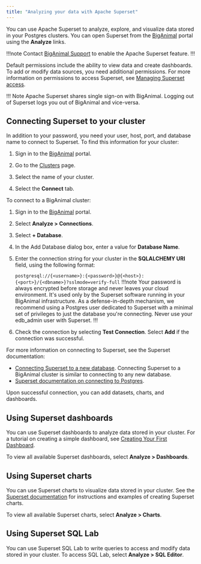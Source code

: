 ```yaml
---
title: "Analyzing your data with Apache Superset"
---
```

You can use Apache Superset to analyze, explore, and visualize data stored in your Postgres clusters.
You can open Superset from the [BigAnimal](https://portal.biganimal.com/) portal using the **Analyze** links. 

!!!note
   Contact [BigAnimal Support](../overview/support) to enable the Apache Superset feature. 
!!!

Default permissions include the ability to view data and create dashboards. To add or modify data sources, you need additional permissions. For more information on permissions to access Superset, see [Managing Superset access](../administering_cluster/01a_superset_access).

!!! Note
    Apache Superset shares single sign-on with BigAnimal. Logging out of Superset logs you out of BigAnimal and vice-versa.


## Connecting Superset to your cluster

In addition to your password, you need your user, host, port, and database name to connect to Superset. To find this information for your cluster:

1. Sign in to the [BigAnimal](https://portal.biganimal.com/) portal.

3. Go to the [Clusters](https://portal.biganimal.com/clusters) page.
4. Select the name of your cluster.
5. Select the **Connect** tab.



To connect to a BigAnimal cluster:

1. Sign in to the [BigAnimal](https://portal.biganimal.com/) portal.

2. Select **Analyze > Connections**.
3. Select **+ Database**.
4. In the Add Database dialog box, enter a value for **Database Name**.
5. Enter the connection string for your cluster in the **SQLALCHEMY URI** field, using the following format:

    `postgresql://{<username>}:{<password>}@{<host>}:{<port>}/{<dbname>}?sslmode=verify-full`
   !!!note
   Your password is always encrypted before storage and never leaves your cloud environment. It's used only by the Superset software running in your BigAnimal infrastructure. As a defense-in-depth mechanism, we recommend using a Postgres user dedicated to Superset with a minimal set of privileges to just the database you're connecting. Never use your edb_admin user with Superset.
   !!!
   
6. Check the connection by selecting **Test Connection**. Select **Add** if the connection was successful.

For more information on connecting to Superset, see the Superset documentation:
- [Connecting Superset to a new database](https://superset.apache.org/docs/creating-charts-dashboards/first-dashboard#connecting-to-a-new-database). Connecting Superset to a BigAnimal cluster is similar to connecting to any new database.
- [Superset documentation on connecting to Postgres](https://superset.apache.org/docs/databases/postgres#postgres).


Upon successful connection, you can add datasets, charts, and dashboards.


## Using Superset dashboards

You can use Superset dashboards to analyze data stored in your cluster. For a tutorial on creating a simple dashboard, see [Creating Your First Dashboard](https://superset.apache.org/docs/creating-charts-dashboards/first-dashboard).

To view all available Superset dashboards, select **Analyze > Dashboards**.


## Using Superset charts

You can use Superset charts to visualize data stored in your cluster. See the [Superset documentation](https://superset.apache.org/docs/creating-charts-dashboards/exploring-data) for instructions and examples of creating Superset charts.

To view all available Superset charts, select **Analyze > Charts**.


## Using  Superset SQL Lab

You can use Superset SQL Lab to write queries to access and modify data stored in your cluster. To access SQL Lab, select **Analyze > SQL Editor**.






